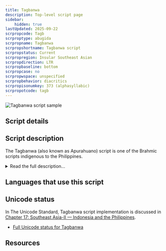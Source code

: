```yaml
---
title: Tagbanwa
description: Top-level script page
sidebar:
    hidden: true
lastUpdated: 2025-09-22
scrpropcode: Tagb
scrproptype: abugida
scrpropname: Tagbanwa
scrpropshortname: Tagbanwa script
scrpropstatus: Current
scrpropregion: Insular Southeast Asian
scrpropdirection: LTR
scrpropbaseline: bottom
scrpropcase: no
scrpropwspace: unspecified
scrpropbehavior: diacritics
scrpropisonumkey: 373 (alphasyllabic)
scrpropotcode: tagb
---
```



![Tagbanwa script sample](../images/tagb-sample.png "Sample of Tagbanwa script")

## Script details

<ScriptDetails />

## Script description

The Tagbanwa (also known as Apurahuano) script is one of the Brahmic scripts indigenous to the Philippines.

<details>
<summary>Read the full description...</summary>It is used to write the Tagbanwa language, which is spoken by approximately 8,000 people living in scattered communities throughout the Palawan region. Although the language is used exclusively between speakers of Tagbanwa, younger generations prefer to use Tagalog in the company of other non-Tagbanwa Filipinos, as there is felt to be some stigma attached to the Tagbanwa identity. The result is that use of the language is declining, and, in keeping with that trend, literacy in the script is low. Of the three living indigenous Philippine scripts - Hanunoo, Buhid and Tagbanwa - Tagbanwa is acknowledged to be the least widely used.

The script is an abugida composed of 13 consonants. Each consonant has an inherent vowel [a], which can be modified to [i] or [u] by the addition of a diacritic, called _ulitan_, above or below the syllable respectively. There are also three vowel characters for representing syllable-initial vowels. There is no method for cancelling the inherent vowel, so syllable-final consonants are unexpressed in the Tagbanwa orthography and deduced from context. The script is read horizontally from left to right, but has historically been written either horizontally or vertically; in the case that it is written vertically, characters are oriented horizontally to facilitate reading.
</details>

## Languages that use this script

<WsList script='Tagb' wsMax='5' />

## Unicode status

In The Unicode Standard, Tagbanwa script implementation is discussed in [Chapter 17: Southeast Asia-II — Indonesia and the Philippines](https://www.unicode.org/versions/latest/core-spec/chapter-17/#G26441).

- [Full Unicode status for Tagbanwa](/scrlang/unicode/tagb-unicode)



## Resources

<ScriptResources detailSummary='seemore' />

